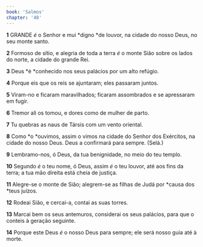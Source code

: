 ```yaml
---
book: 'Salmos'
chapter: '48'
---
```


**1** GRANDE _é_ o Senhor e mui *digno *de louvor, na cidade do nosso Deus, no seu monte santo.

**2** Formoso de sítio, e alegria de toda a terra _é_ o monte Sião sobre os lados do norte, a cidade do grande Rei.

**3** Deus *é *conhecido nos seus palácios por um alto refúgio.

**4** Porque eis que os reis se ajuntaram; eles passaram juntos.

**5** Viram-no e ficaram maravilhados; ficaram assombrados e se apressaram em fugir.

**6** Tremor ali os tomou, e dores como de mulher de parto.

**7** Tu quebras as naus de Társis com um vento oriental.

**8** Como *o *ouvimos, assim o vimos na cidade do Senhor dos Exércitos, na cidade do nosso Deus. Deus a confirmará para sempre. (Selá.)

**9** Lembramo-nos, ó Deus, da tua benignidade, no meio do teu templo.

**10** Segundo _é_ o teu nome, ó Deus, assim _é_ o teu louvor, até aos fins da terra; a tua mão direita está cheia de justiça.

**11** Alegre-se o monte de Sião; alegrem-se as filhas de Judá por *causa dos *teus juízos.

**12** Rodeai Sião, e cercai-a, contai as suas torres.

**13** Marcai bem os seus antemuros, considerai os seus palácios, para que o conteis à geração seguinte.

**14** Porque este Deus _é_ o nosso Deus para sempre; ele será nosso guia até à morte.
